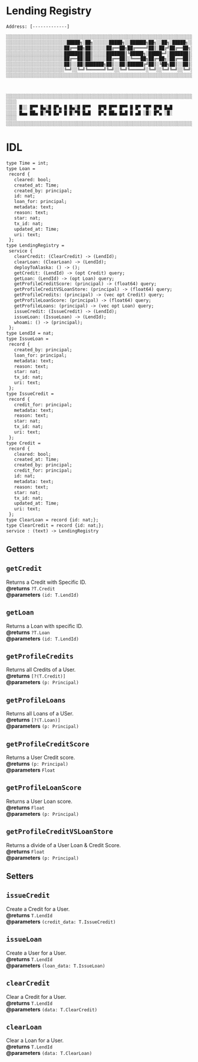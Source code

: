 # Lending Registry

`Address: [-------------]`

```txt
░░░░░░░░░░░░░░░░░░░░░░░░░░░░░░░░░░░░░░░░░░░░░░░░░░░░░░░░░░░░░░░░░░░░░░░░░░░░░░░░░░░░░░
░░░░░░░░░░░░░░░░░░░░░░░█████╗░██╗░░░░░░█████╗░░██████╗██╗░░██╗░█████╗░░░░░░░░░░░░░░░░░
░░░░░░░░░░░░░░░░░░░░░░██╔══██╗██║░░░░░██╔══██╗██╔════╝██║░██╔╝██╔══██╗░░░░░░░░░░░░░░░░
░░░░░░░░░░░░░░░░░░░░░░███████║██║░░░░░███████║╚█████╗░█████═╝░███████║░░░░░░░░░░░░░░░░
░░░░░░░░░░░░░░░░░░░░░░██╔══██║██║░░░░░██╔══██║░╚═══██╗██╔═██╗░██╔══██║░░░░░░░░░░░░░░░░
░░░░░░░░░░░░░░░░░░░░░░██║░░██║███████╗██║░░██║██████╔╝██║░╚██╗██║░░██║░░░░░░░░░░░░░░░░
░░░░░░░░░░░░░░░░░░░░░░╚═╝░░╚═╝╚══════╝╚═╝░░╚═╝╚═════╝░╚═╝░░╚═╝╚═╝░░╚═╝░░░░░░░░░░░░░░░░
░░░░░░░░░░░░░░░░░░░░░░░░░░░░░░░░░░░░░░░░░░░░░░░░░░░░░░░░░░░░░░░░░░░░░░░░░░░░░░░░░░░░░░



░░░░░░░░░░░░░░░░░░░░░░░░░░░░░░░░░░░░░░░░░░░░░░░░░░░░░░░░░░░░░░░░░░░░░░░░░░░░░░░░░░░░░░
░░░░                                                                              ░░░░
░░░░ █░░ █▀▀ █▄░█ █▀▄ █ █▄░█ █▀▀   █▀█ █▀▀ █▀▀ █ █▀ ▀█▀ █▀█ █▄█                   ░░░░
░░░░ █▄▄ ██▄ █░▀█ █▄▀ █ █░▀█ █▄█   █▀▄ ██▄ █▄█ █ ▄█ ░█░ █▀▄ ░█░                   ░░░░
░░░░                                                                              ░░░░
░░░░░░░░░░░░░░░░░░░░░░░░░░░░░░░░░░░░░░░░░░░░░░░░░░░░░░░░░░░░░░░░░░░░░░░░░░░░░░░░░░░░░░

```

# IDL

```txt
type Time = int;
type Loan =
 record {
   cleared: bool;
   created_at: Time;
   created_by: principal;
   id: nat;
   loan_for: principal;
   metadata: text;
   reason: text;
   star: nat;
   tx_id: nat;
   updated_at: Time;
   uri: text;
 };
type LendingRegistry =
 service {
   clearCredit: (ClearCredit) -> (LendId);
   clearLoan: (ClearLoan) -> (LendId);
   deployToAlaska: () -> ();
   getCredit: (LendId) -> (opt Credit) query;
   getLoan: (LendId) -> (opt Loan) query;
   getProfileCreditScore: (principal) -> (float64) query;
   getProfileCreditVSLoanStore: (principal) -> (float64) query;
   getProfileCredits: (principal) -> (vec opt Credit) query;
   getProfileLoanScore: (principal) -> (float64) query;
   getProfileLoans: (principal) -> (vec opt Loan) query;
   issueCredit: (IssueCredit) -> (LendId);
   issueLoan: (IssueLoan) -> (LendId);
   whoami: () -> (principal);
 };
type LendId = nat;
type IssueLoan =
 record {
   created_by: principal;
   loan_for: principal;
   metadata: text;
   reason: text;
   star: nat;
   tx_id: nat;
   uri: text;
 };
type IssueCredit =
 record {
   credit_for: principal;
   metadata: text;
   reason: text;
   star: nat;
   tx_id: nat;
   uri: text;
 };
type Credit =
 record {
   cleared: bool;
   created_at: Time;
   created_by: principal;
   credit_for: principal;
   id: nat;
   metadata: text;
   reason: text;
   star: nat;
   tx_id: nat;
   updated_at: Time;
   uri: text;
 };
type ClearLoan = record {id: nat;};
type ClearCredit = record {id: nat;};
service : (text) -> LendingRegistry

```

## Getters

## `getCredit`

Returns a Credit with Specific ID.<br/>
**@returns** `?T.Credit`<br/>
**@parameters** `(id: T.LendId)`

## `getLoan`

Returns a Loan with specific ID.<br/>
**@returns** `?T.Loan`<br/>
**@parameters** `(id: T.LendId)`

## `getProfileCredits`

Returns all Credits of a User.<br/>
**@returns** `[?(T.Credit)]`<br/>
**@parameters** `(p: Principal)`

## `getProfileLoans`

Returns all Loans of a USer.<br/>
**@returns** `[?(T.Loan)]`<br/>
**@parameters** `(p: Principal)`

## `getProfileCreditScore`

Returns a User Credit score.<br/>
**@returns** `(p: Principal)`<br/>
**@parameters** `Float`

## `getProfileLoanScore`

Returns a User Loan score.<br/>
**@returns** `Float`<br/>
**@parameters** `(p: Principal)`

## `getProfileCreditVSLoanStore`

Returns a divide of a User Loan & Credit Score.<br/>
**@returns** `Float`<br/>
**@parameters** `(p: Principal)`

## Setters

## `issueCredit`

Create a Credit for a User.<br/>
**@returns** `T.LendId`<br/>
**@parameters** `(credit_data: T.IssueCredit)`

## `issueLoan`

Create a User for a User.<br/>
**@returns** `T.LendId`<br/>
**@parameters** `(loan_data: T.IssueLoan)`

## `clearCredit`

Clear a Credit for a User.<br/>
**@returns** `T.LendId`<br/>
**@parameters** `(data: T.ClearCredit)`

## `clearLoan`

Clear a Loan for a User.<br/>
**@returns** `T.LendId`<br/>
**@parameters** `(data: T.ClearLoan)`
